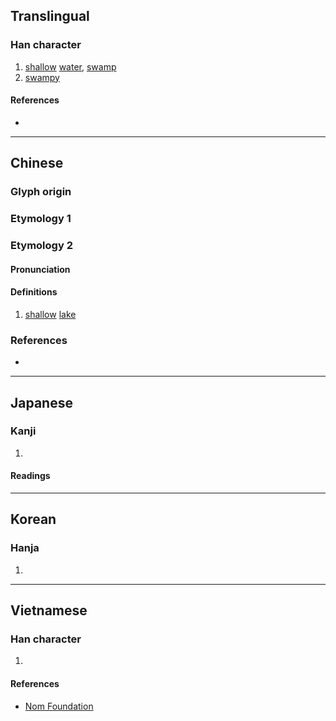 {{also|澱}}
{{character info/new}}
==Translingual==

===Han character===
{{Han char|rn=85|rad=水|as=08|sn=11|four=33181|canj=EJMO|ids=⿰氵定}}

# [[shallow]] [[water]], [[swamp]]
# [[swampy]]

====References====
* {{Han ref|kx=0628.280|dkj=17610|dj=1030.170|hdz=31661.020|uh=6DC0|ud=28096|bh=D5E0|bd=54752}}

----

==Chinese==

===Glyph origin===
{{Han etym}}
{{Han compound|水|定|c1=s|c2=p|t1=water|ls=psc}}

===Etymology 1===
{{zh-see|澱}}

===Etymology 2===
{{zh-forms}}

====Pronunciation====
{{zh-pron
|m=diàn
|c=din6
|mc=y
|oc=y
|cat=
}}

====Definitions====
{{zh-hanzi}}

# [[shallow]] [[lake]]

===References===
* {{R:twedu|B02125}}

----

==Japanese==

===Kanji===
{{ja-kanji|grade=n|rs=水08}}

# {{rfdef|ja|sort=水08}}

====Readings====
{{ja-readings
|on=てん, でん
|kun=よど-, よど-む
}}

----

==Korean==

===Hanja===
{{ko-hanja|hangeul=정|eumhun=|rv=jeong|mr=chŏng|y=ceng}}

# {{rfdef|ko|sort=水08}}

----

==Vietnamese==

===Han character===
{{vi-hantu|[[điện]]|rs=水08}}

# {{rfdef|vi|sort=水08}}

====References====
* [http://nomfoundation.org/common/nom_details.php?codepoint=6dc0 Nom Foundation]